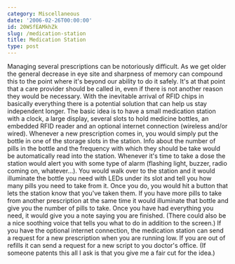 ```yaml
---
category: Miscellaneous
date: '2006-02-26T00:00:00'
id: 20WSfEAMkhZk
slug: /medication-station
title: Medication Station
type: post
---
```


Managing several prescriptions can be notoriously difficult. As we
get older the general decrease in eye site and sharpness of memory
can compound this to the point where it's beyond our ability to do
it safely. It's at that point that a care provider should be called
in, even if there is not another reason they would be necessary.
With the inevitable arrival of RFID chips in basically everything
there is a potential solution that can help us stay independent
longer. The basic idea is to have a small medication station with a
clock, a large display, several slots to hold medicine bottles, an
embedded RFID reader and an optional internet connection (wireless
and/or wired). Whenever a new prescription comes in, you would
simply put the bottle in one of the storage slots in the station.
Info about the number of pills in the bottle and the frequency with
which they should be take would be automatically read into the
station. Whenever it's time to take a dose the station would alert
you with some type of alarm (flashing light, buzzer, radio coming
on, whatever...). You would walk over to the station and it would
illuminate the bottle you need with LEDs under its slot and tell
you how many pills you need to take from it. Once you do, you would
hit a button that lets the station know that you've taken them. If
you have more pills to take from another prescription at the same
time it would illuminate that bottle and give you the number of
pills to take. Once you have had everything you need, it would give
you a note saying you are finished. (There could also be a nice
soothing voice that tells you what to do in addition to the
screen.) If you have the optional internet connection, the
medication station can send a request for a new prescription when
you are running low. If you are out of refills it can send a
request for a new script to you doctor's office. (If someone
patents this all I ask is that you give me a fair cut for the
idea.)